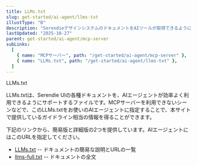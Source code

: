 ```yaml
---
title: LLMs.txt
slug: get-started/ai-agent/llms-txt
illustType: "B"
description: "SerendieデザインシステムのドキュメントをAIツールが取得できるようにする、LLMs.txt"
lastUpdated: "2025-10-27"
parent: get-started/ai-agent/mcp-server
subLinks:
  [
    { name: "MCPサーバー", path: "/get-started/ai-agent/mcp-server" },
    { name: "LLMs.txt", path: "/get-started/ai-agent/llms-txt" },
  ]
---
```



<PageSection>
  <PageHeadLine number={0}>LLMs.txt</PageHeadLine>

LLMs.txtは、Serendie UIの各種ドキュメントを、AIエージェントが効率よく利用できるようにサポートするファイルです。MCPサーバーを利用できないシーンなどで、このLLMs.txtをお使いのAIエージェントに指定することで、本サイトで提供しているガイドライン相当の情報を得ることができます。

下記のリンクから、簡易版と詳細版の2つを提供しています。AIエージェントにはこのURLを指定してください。

- [LLMs.txt](https://serendie.design/llms.txt) -- ドキュメントの簡易な説明とURLの一覧
- [llms-full.txt](https://serendie.design/llms-full.txt) -- ドキュメントの全文

</PageSection>
